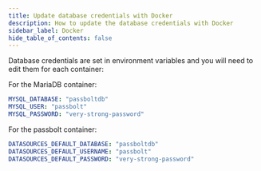 ```yaml
---
title: Update database credentials with Docker
description: How to update the database credentials with Docker
sidebar_label: Docker
hide_table_of_contents: false
---
```



Database credentials are set in environment variables and you will need to edit them for each container:

For the MariaDB container:
```yaml
MYSQL_DATABASE: "passboltdb"
MYSQL_USER: "passbolt"
MYSQL_PASSWORD: "very-strong-password"
```

For the passbolt container:
```yaml
DATASOURCES_DEFAULT_DATABASE: "passboltdb"
DATASOURCES_DEFAULT_USERNAME: "passbolt"
DATASOURCES_DEFAULT_PASSWORD: "very-strong-password"
```
